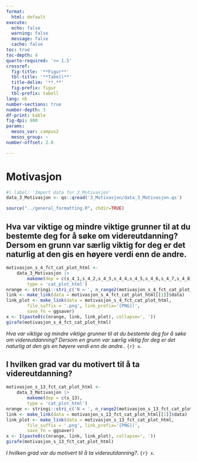 ```yaml
---
format:
  html: default
execute:
  echo: false
  warning: false
  message: false
  cache: false
toc: true
toc-depth: 4
quarto-required: '>= 1.5'
crossref:
  fig-title: '**Figur**'
  tbl-title: '**Tabell**'
  title-delim: '**.**'
  fig-prefix: figur
  tbl-prefix: tabell
lang: nb
number-sections: true
number-depth: 3
df-print: kable
fig-dpi: 900
params:
  mesos_var: campus2
  mesos_group: ~
number-offset: 2.0

---
```

# Motivasjon
```r
#| label: 'Import data for 3_Motivasjon'
data_3_Motivasjon <- qs::qread('3_Motivasjon/data_3_Motivasjon.qs')
```
```r
source("../general_formatting.R", chdir=TRUE)
```

## Hva var viktige og mindre viktige grunner til at du bestemte deg for å søke om videreutdanning? Dersom en grunn var særlig viktig for deg er det naturlig at den gis en høyere verdi enn de andre.{#sec-Hva-var-viktige-og-mindre-viktige-grunner-til-at-du-bestemte-deg-for-a-soke-om-videreutdanning-Dersom-en-grunn-var-sarlig-viktig-for-deg-er-det-naturlig-at-den-gis-en-hoyere-verdi-enn-de-andre--05}


::: {#fig-motivasjon-s-4-fct-cat-plot-html}

```r
motivasjon_s_4_fct_cat_plot_html <-
	data_3_Motivasjon |>
		makeme(dep = c(s_4_1,s_4_2,s_4_3,s_4_4,s_4_5,s_4_6,s_4_7,s_4_8),
		type = 'cat_plot_html')
nrange <- stringi::stri_c('N = ', n_range2(motivasjon_s_4_fct_cat_plot_html[[1]]))
link <- make_link(data = motivasjon_s_4_fct_cat_plot_html[[1]]$data)
link_plot <- make_link(data = motivasjon_s_4_fct_cat_plot_html,
		file_suffix = '.png', link_prefix='[PNG](',
		save_fn = ggsaver)
x <- I(paste0(c(nrange, link, link_plot), collapse=', '))
girafe(motivasjon_s_4_fct_cat_plot_html)
```

_Hva var viktige og mindre viktige grunner til at du bestemte deg for å søke om videreutdanning? Dersom en grunn var særlig viktig for deg er det naturlig at den gis en høyere verdi enn de andre._. `{r} x`.

:::


## I hvilken grad var du motivert til å ta videreutdanning?{#sec-I-hvilken-grad-var-du-motivert-til-a-ta-videreutdanning--19}


::: {#fig-motivasjon-s-13-fct-cat-plot-html}

```r
motivasjon_s_13_fct_cat_plot_html <-
	data_3_Motivasjon |>
		makeme(dep = c(s_13),
		type = 'cat_plot_html')
nrange <- stringi::stri_c('N = ', n_range2(motivasjon_s_13_fct_cat_plot_html[[1]]))
link <- make_link(data = motivasjon_s_13_fct_cat_plot_html[[1]]$data)
link_plot <- make_link(data = motivasjon_s_13_fct_cat_plot_html,
		file_suffix = '.png', link_prefix='[PNG](',
		save_fn = ggsaver)
x <- I(paste0(c(nrange, link, link_plot), collapse=', '))
girafe(motivasjon_s_13_fct_cat_plot_html)
```

_I hvilken grad var du motivert til å ta videreutdanning?_. `{r} x`.

:::
